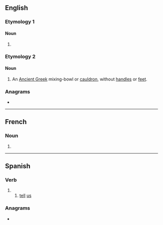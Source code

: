 {{also|Dinos|DINOs}}
==English==

===Etymology 1===

====Noun====
{{head|en|noun plural form}}

# {{plural of|dino|lang=en}}

===Etymology 2===
{{bor|en|grc|}}

====Noun====
{{en-noun|dinoi}}

# An [[Ancient Greek]] mixing-bowl or [[cauldron]], without [[handle]]s or [[foot|feet]].

===Anagrams===
* {{anagrams|en|NOIDs|Sidon}}

----

==French==

===Noun===
{{head|fr|noun plural form|g=m}}

# {{plural of|dino|lang=fr}}

----

==Spanish==

===Verb===
{{head|es|verb form}}

# {{es-compound of|dec|ir|di|nos|mood=imp|person=tú}}
## [[tell]] [[us]]
##: {{ux|es|'''Dinos''' la verdad.|'''Tell us''' the truth.}}

===Anagrams===
* {{l|es|Sidón}}